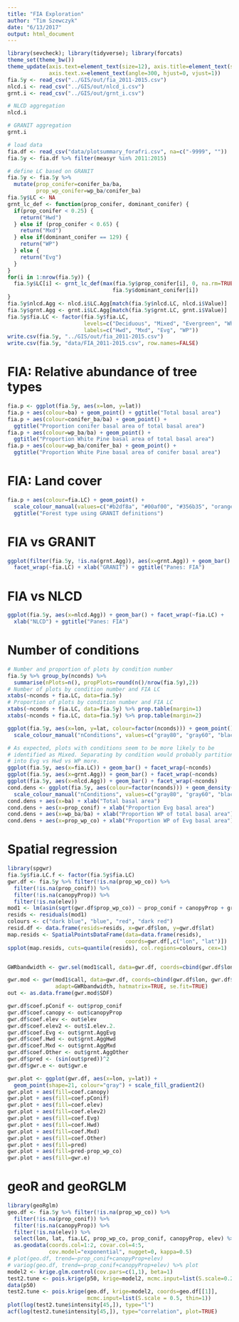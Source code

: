 ```yaml
---
title: "FIA Exploration"
author: "Tim Szewczyk"
date: "6/13/2017"
output: html_document
---
```


```r
library(sevcheck); library(tidyverse); library(forcats)
theme_set(theme_bw())
theme_update(axis.text=element_text(size=12), axis.title=element_text(size=13),
             axis.text.x=element_text(angle=300, hjust=0, vjust=1))
fia.5y <- read_csv("../GIS/out/fia_2011-2015.csv")
nlcd.i <- read_csv("../GIS/out/nlcd_i.csv")
grnt.i <- read_csv("../GIS/out/grnt_i.csv")
```

```r
# NLCD aggregation
nlcd.i

# GRANIT aggregation
grnt.i
```


```r
# load data
fia.df <- read_csv("data/plotsummary_forafri.csv", na=c("-9999", ""))
fia.5y <- fia.df %>% filter(measyr %in% 2011:2015)

# define LC based on GRANIT
fia.5y <- fia.5y %>% 
  mutate(prop_conifer=conifer_ba/ba,
         prop_wp_conifer=wp_ba/conifer_ba)
fia.5y$LC <- NA
grnt_lc_def <- function(prop_conifer, dominant_conifer) {
  if(prop_conifer < 0.25) {
    return("Hwd")
  } else if (prop_conifer < 0.65) {
    return("Mxd")
  } else if(dominant_conifer == 129) {
    return("WP")
  } else {
    return("Evg")
  }
}
for(i in 1:nrow(fia.5y)) {
  fia.5y$LC[i] <- grnt_lc_def(max(fia.5y$prop_conifer[i], 0, na.rm=TRUE), 
                                 fia.5y$dominant_conifer[i])
}
fia.5y$nlcd.Agg <- nlcd.i$LC.Agg[match(fia.5y$nlcd.LC, nlcd.i$Value)]
fia.5y$grnt.Agg <- grnt.i$LC.Agg[match(fia.5y$grnt.LC, grnt.i$Value)]
fia.5y$fia.LC <- factor(fia.5y$fia.LC, 
                        levels=c("Deciduous", "Mixed", "Evergreen", "White Pine"), 
                        labels=c("Hwd", "Mxd", "Evg", "WP"))
write.csv(fia.5y, "../GIS/out/fia_2011-2015.csv")
write.csv(fia.5y, "data/FIA_2011-2015.csv", row.names=FALSE)
```

# FIA: Relative abundance of tree types  
```r
fia.p <- ggplot(fia.5y, aes(x=lon, y=lat))
fia.p + aes(colour=ba) + geom_point() + ggtitle("Total basal area")
fia.p + aes(colour=conifer_ba/ba) + geom_point() + 
  ggtitle("Proportion conifer basal area of total basal area")
fia.p + aes(colour=wp_ba/ba) + geom_point() + 
  ggtitle("Proportion White Pine basal area of total basal area")
fia.p + aes(colour=wp_ba/conifer_ba) + geom_point() + 
  ggtitle("Proportion White Pine basal area of conifer basal area")
```

# FIA: Land cover
```r
fia.p + aes(colour=fia.LC) + geom_point() + 
  scale_colour_manual(values=c("#b2df8a", "#00af00", "#356b35", "orange")) +
  ggtitle("Forest type using GRANIT definitions")
```

# FIA vs GRANIT
```r
ggplot(filter(fia.5y, !is.na(grnt.Agg)), aes(x=grnt.Agg)) + geom_bar() + 
  facet_wrap(~fia.LC) + xlab("GRANIT") + ggtitle("Panes: FIA")
```

# FIA vs NLCD
```r
ggplot(fia.5y, aes(x=nlcd.Agg)) + geom_bar() + facet_wrap(~fia.LC) +
  xlab("NLCD") + ggtitle("Panes: FIA")
```

# Number of conditions
```r
# Number and proportion of plots by condition number
fia.5y %>% group_by(nconds) %>% 
  summarise(nPlots=n(), propPlots=round(n()/nrow(fia.5y),2))
# Number of plots by condition number and FIA LC
xtabs(~nconds + fia.LC, data=fia.5y)
# Proportion of plots by condition number and FIA LC
xtabs(~nconds + fia.LC, data=fia.5y) %>% prop.table(margin=1)
xtabs(~nconds + fia.LC, data=fia.5y) %>% prop.table(margin=2)

ggplot(fia.5y, aes(x=lon, y=lat, colour=factor(nconds))) + geom_point() +
  scale_colour_manual("nConditions", values=c("gray80", "gray60", "black"))

# As expected, plots with conditions seem to be more likely to be 
# identified as Mixed. Separating by condition would probably partition these
# into Evg vs Hwd vs WP more. 
ggplot(fia.5y, aes(x=fia.LC)) + geom_bar() + facet_wrap(~nconds)
ggplot(fia.5y, aes(x=grnt.Agg)) + geom_bar() + facet_wrap(~nconds)
ggplot(fia.5y, aes(x=nlcd.Agg)) + geom_bar() + facet_wrap(~nconds)
cond.dens <- ggplot(fia.5y, aes(colour=factor(nconds))) + geom_density() +
  scale_colour_manual("nConditions", values=c("gray80", "gray60", "black"))
cond.dens + aes(x=ba) + xlab("Total basal area")
cond.dens + aes(x=prop_conif) + xlab("Proportion Evg basal area")
cond.dens + aes(x=wp_ba/ba) + xlab("Proportion WP of total basal area")
cond.dens + aes(x=prop_wp_co) + xlab("Proportion WP of Evg basal area")
```

# Spatial regression
```r
library(spgwr)
fia.5y$fia.LC.f <- factor(fia.5y$fia.LC)
gwr.df <- fia.5y %>% filter(!is.na(prop_wp_co)) %>%
  filter(!is.na(prop_conif)) %>%
  filter(!is.na(canopyProp)) %>%
  filter(!is.na(elev))
mod1 <- lm(asin(sqrt(gwr.df$prop_wp_co)) ~ prop_conif + canopyProp + grnt.Agg + elev + I(elev^2), data=gwr.df)
resids <- residuals(mod1)
colours <- c("dark blue", "blue", "red", "dark red") 
resid.df <- data.frame(resids=resids, x=gwr.df$lon, y=gwr.df$lat)
map.resids <- SpatialPointsDataFrame(data=data.frame(resids), 
                                     coords=gwr.df[,c("lon", "lat")])
spplot(map.resids, cuts=quantile(resids), col.regions=colours, cex=1)


GWRbandwidth <- gwr.sel(mod1$call, data=gwr.df, coords=cbind(gwr.df$lon, gwr.df$lat), adapt=T)

gwr.mod <- gwr(mod1$call, data=gwr.df, coords=cbind(gwr.df$lon, gwr.df$lat), 
               adapt=GWRbandwidth, hatmatrix=TRUE, se.fit=TRUE)
out <- as.data.frame(gwr.mod$SDF)

gwr.df$coef.pConif <- out$prop_conif
gwr.df$coef.canopy <- out$canopyProp
gwr.df$coef.elev <- out$elev
gwr.df$coef.elev2 <- out$I.elev.2.
gwr.df$coef.Evg <- out$grnt.AggEvg
gwr.df$coef.Hwd <- out$grnt.AggHwd
gwr.df$coef.Mxd <- out$grnt.AggMxd
gwr.df$coef.Other <- out$grnt.AggOther
gwr.df$pred <- (sin(out$pred))^2
gwr.df$gwr.e <- out$gwr.e

gwr.plot <- ggplot(gwr.df, aes(x=lon, y=lat)) + 
  geom_point(shape=21, colour="gray") + scale_fill_gradient2()
gwr.plot + aes(fill=coef.canopy)
gwr.plot + aes(fill=coef.pConif)
gwr.plot + aes(fill=coef.elev)
gwr.plot + aes(fill=coef.elev2)
gwr.plot + aes(fill=coef.Evg)
gwr.plot + aes(fill=coef.Hwd)
gwr.plot + aes(fill=coef.Mxd)
gwr.plot + aes(fill=coef.Other)
gwr.plot + aes(fill=pred)
gwr.plot + aes(fill=pred-prop_wp_co)
gwr.plot + aes(fill=gwr.e)
```

# geoR and geoRGLM
```r
library(geoRglm)
geo.df <- fia.5y %>% filter(!is.na(prop_wp_co)) %>%
  filter(!is.na(prop_conif)) %>%
  filter(!is.na(canopyProp)) %>%
  filter(!is.na(elev)) %>%
  select(lon, lat, fia.LC, prop_wp_co, prop_conif, canopyProp, elev) %>%
  as.geodata(coords.col=1:2, covar.col=4:5, 
             cov.model="exponential", nugget=0, kappa=0.5)
# plot(geo.df, trend=~prop_conif+canopyProp+elev)
# variog(geo.df, trend=~prop_conif+canopyProp+elev) %>% plot
model2 <- krige.glm.control(cov.pars=c(1,1), beta=1) 
test2.tune <- pois.krige(p50, krige=model2, mcmc.input=list(S.scale=0.2, thin=1))
data(p50)
test2.tune <- pois.krige(geo.df, krige=model2, coords=geo.df[[1]],
                         mcmc.input=list(S.scale = 0.5, thin=1))
plot(log(test2.tune$intensity[45,]), type="l")
acf(log(test2.tune$intensity[45,]), type="correlation", plot=TRUE)
```

